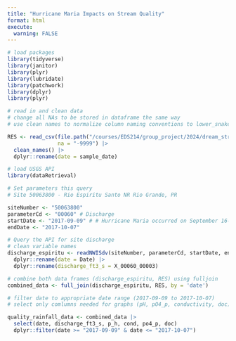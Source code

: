 ```yaml
---
title: "Hurricane Maria Impacts on Stream Quality"
format: html
execute:
  warning: FALSE
---
```


```r
# load packages
library(tidyverse)
library(janitor)
library(plyr)
library(lubridate)
library(patchwork)
library(dplyr)
library(plyr)
```

```r
# read in and clean data
# change all NAs to be stored in dataframe the same way
# use clean names to normalize column naming conventions to lower_snake_case

RES <- read_csv(file.path("/courses/EDS214/group_project/2024/dream_stream_team/raw_data", "RioEspirituSanto.csv"), 
                na = "-9999") |>
  clean_names() |>
  dplyr::rename(date = sample_date)
```

```r
# load USGS API
library(dataRetrieval)
```

```r
# Set parameters this query
# Site 50063800 - Rio Espiritu Santo NR Rio Grande, PR

siteNumber <- "50063800"
parameterCd <- "00060" # Discharge
startDate <- "2017-09-09" # # Hurricane Maria occurred on September 16-30, 2017 and we are querying for data from a week before to a week after
endDate <- "2017-10-07"
```

```r
# Query the API for site discharge
# clean variable names
discharge_espiritu <- readNWISdv(siteNumber, parameterCd, startDate, endDate) |>
  dplyr::rename(date = Date) |>
  dplyr::rename(discharge_ft3_s = X_00060_00003)
```

```r
# combine both data frames (discharge_espiritu, RES) using fulljoin 
combined_data <- full_join(discharge_espiritu, RES, by = 'date')
```

```r
# filter date to appropriate date range (2017-09-09 to 2017-10-07)
# select only comlumns needed for graphs (pH, pO4_p, conductivity, doc)

quality_rainfall_data <- combined_data |>
  select(date, discharge_ft3_s, p_h, cond, po4_p, doc)
  dplyr::filter(date >= "2017-09-09" & date <= "2017-10-07")
```


















